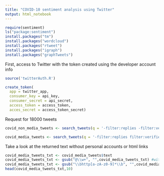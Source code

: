 ```yaml
---
title: "COVID-10 sentiment analysis using Twitter"
output: html_notebook
---
```



```r
require(sentiment)
ls("package:sentiment")
install.packages("tm")
install.packages("wordcloud")
install.packages("rtweet")
install.packages("igraph")
install.packages("graphTweets")
```

First, access to Twitter with the token created using the developer account info

```r
source('twitterAuth.R')

create_token(
  app = twitter_app,
  consumer_key = api_key,
  consumer_secret = api_secret,
  access_token = access_token,
  acces_secret = access_token_secret)
```

Request for 18000 tweets

```r
covid_non_media_tweets <- search_tweets(q = '-filter:replies -filter:verified filter:media covid pandemic quarantine pcr "covid testing"', type = "recent", n = 18000, include_rts = FALSE)

covid_media_tweets <- search_tweets(q = '-filter:replies filter:verified -filter:media covid pandemic quarantine pcr "covid testing"', type = "recent", n = 18000, include_rts = FALSE)
```

Take a look at the returned text without personal accounts or html links

```r
covid_media_tweets_txt <- covid_media_tweets$text
covid_media_tweets_txt <- gsub("@\\w+", "",covid_media_tweets_txt) #without personal accounts
covid_media_tweets_txt <- gsub("\\bhttp[a-zA-z0-9]*\\b", "",covid_media_tweets_txt) #without html links
head(covid_media_tweets_txt,10)
```













